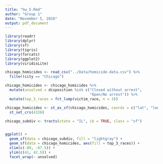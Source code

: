```yaml
---
title: "hw_5.Rmd"
author: "Group 1"
date: "November 5, 2018"
output: pdf_document
---
```


```r

library(readr)
library(dplyr)
library(sf)
library(tigris)
library(forcats)
library(ggplot2)
library(viridisLite)

chicago_homicides <- read_csv("../Data/homicide-data.csv") %>% 
  filter(city == "Chicago")

chicago_homicides <- chicago_homicides %>% 
  mutate(unsolved = disposition %in% c("Closed without arrest", 
                                       "Open/No arrest")) %>% 
  mutate(top_3_races = fct_lump(victim_race, n = 3))

chicago_homicides <- st_as_sf(chicago_homicides, coords = c("lat", "lon")) %>% 
  st_set_crs(4326)
  
chicago_subdiv <- tracts(state = "IL", cb = TRUE, class = "sf")


ggplot() +
  geom_sf(data = chicago_subdiv, fill = "lightgray") +
  geom_sf(data = chicago_homicides, aes(fill = top_3_races)) +
  xlim(c(-89, -87.5)) + 
  ylim(c(41, 42.5)) +
  facet_wrap(~ unsolved)


  

```

```r
```

```r
```